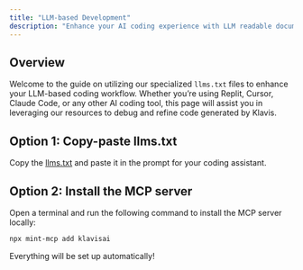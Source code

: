 ```yaml
---
title: "LLM-based Development"
description: "Enhance your AI coding experience with LLM readable documentation."
---
```


## Overview

Welcome to the guide on utilizing our specialized `llms.txt` files to enhance your LLM-based coding workflow. Whether you’re using Replit, Cursor, Claude Code, or any other AI coding tool, this page will assist you in leveraging our resources to debug and refine code generated by Klavis.


## Option 1: Copy-paste llms.txt

Copy the [<u>llms.txt</u>](https://raw.githubusercontent.com/Klavis-AI/klavis/refs/heads/main/LLM.md) and paste it in the prompt for your coding assistant.



## Option 2: Install the MCP server

Open a terminal and run the following command to install the MCP server locally:

```bash
npx mint-mcp add klavisai
```

Everything will be set up automatically! 

